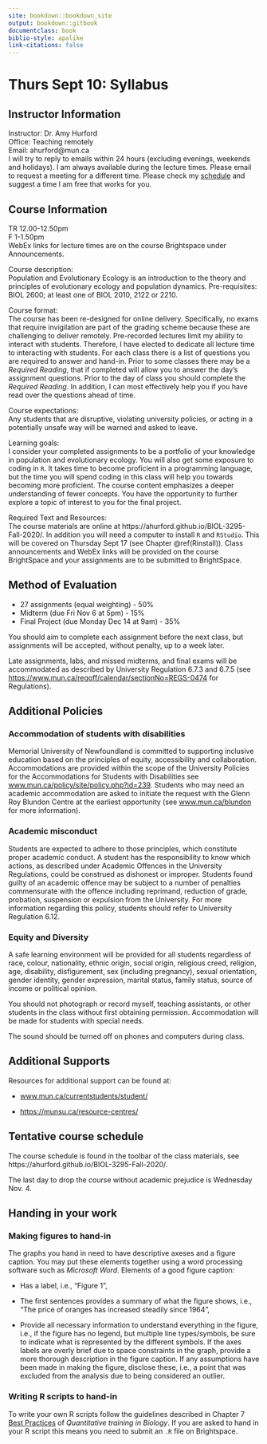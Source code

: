 ```yaml
--- 
site: bookdown::bookdown_site
output: bookdown::gitbook
documentclass: book
biblio-style: apalike
link-citations: false 
---
```


# Thurs Sept 10: Syllabus
 
## Instructor Information

Instructor: Dr. Amy Hurford\
Office: Teaching remotely\
Email: ahurford@mun.ca\
I will try to reply to emails within 24 hours (excluding evenings, weekends and holidays). I am always available during the lecture times. Please email to request a meeting for a different time. Please check my [schedule](https://amyhurford.weebly.com/) and suggest a time I am free that works for you.

## Course Information	
TR 12.00-12.50pm\
F 1-1.50pm\
WebEx links for lecture times are on the course Brightspace under Announcements.

Course description:\
Population and Evolutionary Ecology is an introduction to the theory and principles of evolutionary ecology and population dynamics. Pre-requisites: BIOL 2600; at least one of BIOL 2010, 2122 or 2210.\
	
Course format:\
The course has been re-designed for online delivery. Specifically, no exams that require invigilation are part of the grading scheme because these are challenging to deliver remotely. Pre-recorded lectures limit my ability to interact with students. Therefore, I have elected to dedicate all lecture time to interacting with students. For each class there is a list of questions you are required to answer and hand-in. Prior to some classes there may be a _Required Reading_, that if completed will allow you to answer the day's assignment questions. Prior to the day of class you should complete the _Required Reading_. In addition, I can most effectively help you if you have read over the questions ahead of time.

Course expectations:\
Any students that are disruptive, violating university policies, or acting in a potentially unsafe way will be warned and asked to leave.\
	    
Learning goals:\
I consider your completed assignments to be a portfolio of your knowledge in population and evolutionary ecology. You will also get some exposure to coding in `R`. It takes time to become proficient in a programming language, but the time you will spend coding in this class will help you towards becoming more proficient. The course content emphasizes a deeper understanding of fewer concepts. You have the opportunity to further explore a topic of interest to you for the final project.

Required Text and Resources:\
The course materials are online at https://ahurford.github.io/BIOL-3295-Fall-2020/. In addition you will need a computer to install `R` and `RStudio`. This will be covered on Thursday Sept 17 (see Chapter \@ref(Rinstall)). Class announcements and WebEx links will be provided on the course BrightSpace and your assignments are to be submitted to BrightSpace.

## Method of Evaluation

- 27 assignments (equal weighting) - 50%
- Midterm (due Fri Nov 6 at 5pm) - 15%
- Final Project (due Monday Dec 14 at 9am) - 35%

You should aim to complete each assignment before the next class, but assignments will be accepted, without penalty, up to a week later.

Late assignments, labs, and missed midterms, and final exams will be accommodated as described by University Regulation 6.7.3 and 6.7.5 (see [https://www.mun.ca/regoff/calendar/sectionNo=REGS-0474](https://www.mun.ca/regoff/calendar/sectionNo=REGS-0474) for Regulations).

## Additional Policies
### Accommodation of students with disabilities
Memorial University of Newfoundland is committed to supporting inclusive education based on the principles of equity, accessibility and collaboration. Accommodations are provided within the scope of the University Policies for the Accommodations for Students with Disabilities see [www.mun.ca/policy/site/policy.php?id=239](www.mun.ca/policy/site/policy.php?id=239). Students who may need an academic accommodation are asked to initiate the request with the Glenn Roy Blundon Centre at the earliest opportunity (see [www.mun.ca/blundon](www.mun.ca/blundon) for more information). 

### Academic misconduct
Students are expected to adhere to those principles, which constitute proper academic conduct. A student has the responsibility to know which actions, as described under Academic Offences in the University Regulations, could be construed as dishonest or improper. Students found guilty of an academic offence may be subject to a number of penalties commensurate with the offence including reprimand, reduction of grade, probation, suspension or expulsion from the University. For more information regarding this policy, students should refer to University Regulation 6.12. 

### Equity and Diversity
A safe learning environment will be provided for all students regardless of race, colour, nationality, ethnic origin, social origin, religious creed, religion, age, disability, disfigurement, sex (including pregnancy), sexual orientation, gender identity, gender expression, marital status, family status, source of income or political opinion.

You should not photograph or record myself, teaching assistants, or other students in the class without first obtaining permission. Accommodation will be made for students with special needs.

The sound should be turned off on phones and computers during class.

## Additional Supports
Resources for additional support can be found at:

- [www.mun.ca/currentstudents/student/](www.mun.ca/currentstudents/student/)

- [https://munsu.ca/resource-centres/](https://munsu.ca/resource-centres/)

## Tentative course schedule
The course schedule is found in the toolbar of the class materials, see https://ahurford.github.io/BIOL-3295-Fall-2020/.

The last day to drop the course without academic prejudice is Wednesday Nov. 4.

## Handing in your work

### Making figures to hand-in {#figures}
The graphs you hand in need to have descriptive axeses and a figure caption. You may put these elements together using a word processing software such as _Microsoft Word_. Elements of a good figure caption:

- Has a label, i.e., "Figure 1",

- The first sentences provides a summary of what the figure shows, i.e., "The price of oranges has increased steadily since 1964",

- Provide all necessary information to understand everything in the figure, i.e., if the figure has no legend, but multiple line types/symbols, be sure to indicate what is represented by the different symbols. If the axes labels are overly brief due to space constraints in the graph, provide a more thorough description in the figure caption. If any assumptions have been made in making the figure, disclose these, i.e., a point that was excluded from the analysis due to being considered an outlier.

### Writing R scripts to hand-in {#RScript}
To write your own R scripts follow the guidelines described in Chapter 7 [Best Practices](https://ahurford.github.io/quant-guide-all-courses/style.html) of _Quantitative training in Biology_. If you are asked to hand in your R script this means you need to submit an `.R` file on Brightspace.


